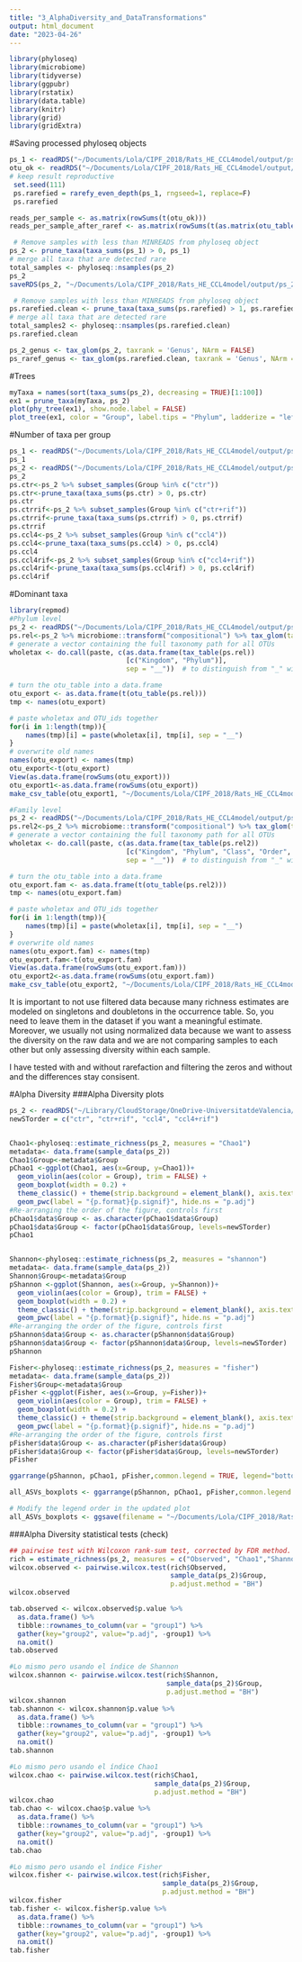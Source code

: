 ```yaml
---
title: "3_AlphaDiversity_and_DataTransformations"
output: html_document
date: "2023-04-26"
---
```

```r
library(phyloseq)
library(microbiome)
library(tidyverse)
library(ggpubr)
library(rstatix)
library(data.table)
library(knitr)
library(grid)
library(gridExtra)
```

#Saving processed phyloseq objects
```r
ps_1 <- readRDS("~/Documents/Lola/CIPF_2018/Rats_HE_CCL4model/output/ps_1.Rds")
otu_ok <- readRDS("~/Documents/Lola/CIPF_2018/Rats_HE_CCL4model/output/otu_ok.Rds")
# keep result reproductive
 set.seed(111)
 ps.rarefied = rarefy_even_depth(ps_1, rngseed=1, replace=F)
 ps.rarefied

```

```r
reads_per_sample <- as.matrix(rowSums(t(otu_ok)))
reads_per_sample_after_raref <- as.matrix(rowSums(t(as.matrix(otu_table(ps.rarefied)))))
```

```r
 # Remove samples with less than MINREADS from phyloseq object
ps_2 <- prune_taxa(taxa_sums(ps_1) > 0, ps_1)
# merge all taxa that are detected rare
total_samples <- phyloseq::nsamples(ps_2)
ps_2
saveRDS(ps_2, "~/Documents/Lola/CIPF_2018/Rats_HE_CCL4model/output/ps_2.Rds")

 # Remove samples with less than MINREADS from phyloseq object
ps.rarefied.clean <- prune_taxa(taxa_sums(ps.rarefied) > 1, ps.rarefied)
# merge all taxa that are detected rare
total_samples2 <- phyloseq::nsamples(ps.rarefied.clean)
ps.rarefied.clean

ps_2_genus <- tax_glom(ps_2, taxrank = 'Genus', NArm = FALSE)
ps_raref_genus <- tax_glom(ps.rarefied.clean, taxrank = 'Genus', NArm = FALSE)
```

#Trees
```r
myTaxa = names(sort(taxa_sums(ps_2), decreasing = TRUE)[1:100])
ex1 = prune_taxa(myTaxa, ps_2)
plot(phy_tree(ex1), show.node.label = FALSE)
plot_tree(ex1, color = "Group", label.tips = "Phylum", ladderize = "left", justify = "left" , size = "Abundance")
```


#Number of taxa per group
```r
ps_1 <- readRDS("~/Documents/Lola/CIPF_2018/Rats_HE_CCL4model/output/ps_1.Rds")
ps_1
ps_2 <- readRDS("~/Documents/Lola/CIPF_2018/Rats_HE_CCL4model/output/ps_2.Rds")
ps_2
ps.ctr<-ps_2 %>% subset_samples(Group %in% c("ctr"))
ps.ctr<-prune_taxa(taxa_sums(ps.ctr) > 0, ps.ctr)
ps.ctr
ps.ctrrif<-ps_2 %>% subset_samples(Group %in% c("ctr+rif"))
ps.ctrrif<-prune_taxa(taxa_sums(ps.ctrrif) > 0, ps.ctrrif)
ps.ctrrif
ps.ccl4<-ps_2 %>% subset_samples(Group %in% c("ccl4"))
ps.ccl4<-prune_taxa(taxa_sums(ps.ccl4) > 0, ps.ccl4)
ps.ccl4
ps.ccl4rif<-ps_2 %>% subset_samples(Group %in% c("ccl4+rif"))
ps.ccl4rif<-prune_taxa(taxa_sums(ps.ccl4rif) > 0, ps.ccl4rif)
ps.ccl4rif
```

#Dominant taxa
```r
library(repmod)
#Phylum level
ps_2 <- readRDS("~/Documents/Lola/CIPF_2018/Rats_HE_CCL4model/output/ps_2.Rds")
ps.rel<-ps_2 %>% microbiome::transform("compositional") %>% tax_glom(taxrank = 'Phylum', NArm = FALSE) 
# generate a vector containing the full taxonomy path for all OTUs
wholetax <- do.call(paste, c(as.data.frame(tax_table(ps.rel))
                             [c("Kingdom", "Phylum")], 
                             sep = "__"))  # to distinguish from "_" within tax ranks

# turn the otu_table into a data.frame
otu_export <- as.data.frame(t(otu_table(ps.rel)))
tmp <- names(otu_export)

# paste wholetax and OTU_ids together
for(i in 1:length(tmp)){
    names(tmp)[i] = paste(wholetax[i], tmp[i], sep = "__")
}
# overwrite old names
names(otu_export) <- names(tmp)
otu_export<-t(otu_export)
View(as.data.frame(rowSums(otu_export)))
otu_export1<-as.data.frame(rowSums(otu_export))
make_csv_table(otu_export1, "~/Documents/Lola/CIPF_2018/Rats_HE_CCL4model/output/Tables/Dominant_phyla", info = "Dominant_phyla")

#Family level
ps_2 <- readRDS("~/Documents/Lola/CIPF_2018/Rats_HE_CCL4model/output/ps_2.Rds")
ps.rel2<-ps_2 %>% microbiome::transform("compositional") %>% tax_glom(taxrank = 'Family', NArm = FALSE)
# generate a vector containing the full taxonomy path for all OTUs
wholetax <- do.call(paste, c(as.data.frame(tax_table(ps.rel2))
                             [c("Kingdom", "Phylum", "Class", "Order", "Family")], 
                             sep = "__"))  # to distinguish from "_" within tax ranks

# turn the otu_table into a data.frame
otu_export.fam <- as.data.frame(t(otu_table(ps.rel2)))
tmp <- names(otu_export.fam)

# paste wholetax and OTU_ids together
for(i in 1:length(tmp)){
    names(tmp)[i] = paste(wholetax[i], tmp[i], sep = "__")
}
# overwrite old names
names(otu_export.fam) <- names(tmp)
otu_export.fam<-t(otu_export.fam)
View(as.data.frame(rowSums(otu_export.fam)))
otu_export2<-as.data.frame(rowSums(otu_export.fam))
make_csv_table(otu_export2, "~/Documents/Lola/CIPF_2018/Rats_HE_CCL4model/output/Tables/Dominant_families", info = "Dominant_fam")
```




It is important to not use filtered data because many richness estimates are modeled on singletons and doubletons in the occurrence table. So, you need to leave them in the dataset if you want a meaningful estimate.
Moreover, we usually not using normalized data because we want to assess the diversity on the raw data and we are not comparing samples to each other but only assessing diversity within each sample.

I have tested with and without rarefaction and filtering the zeros and without and the differences stay consisent.

#Alpha Diversity 
###Alpha Diversity plots
```r
ps_2 <- readRDS("~/Library/CloudStorage/OneDrive-UniversitatdeValencia/Doctorado/Estudios/CIPF_Estudio1_2018/Rats_HE_CCL4model/output/ps_2.Rds")
newSTorder = c("ctr", "ctr+rif", "ccl4", "ccl4+rif")


Chao1<-phyloseq::estimate_richness(ps_2, measures = "Chao1")
metadata<- data.frame(sample_data(ps_2)) 
Chao1$Group<-metadata$Group
pChao1 <-ggplot(Chao1, aes(x=Group, y=Chao1))+
  geom_violin(aes(color = Group), trim = FALSE) +  
  geom_boxplot(width = 0.2) +
  theme_classic() + theme(strip.background = element_blank(), axis.text.x.bottom = element_text(angle = -90), axis.text.x = element_text(size = 16), axis.title.y = element_text(size = 16))  +
  geom_pwc(label = "{p.format}{p.signif}", hide.ns = "p.adj") 
#Re-arranging the order of the figure, controls first
pChao1$data$Group <- as.character(pChao1$data$Group)
pChao1$data$Group <- factor(pChao1$data$Group, levels=newSTorder)
pChao1


Shannon<-phyloseq::estimate_richness(ps_2, measures = "shannon")
metadata<- data.frame(sample_data(ps_2)) 
Shannon$Group<-metadata$Group
pShannon <-ggplot(Shannon, aes(x=Group, y=Shannon))+
  geom_violin(aes(color = Group), trim = FALSE) +  
  geom_boxplot(width = 0.2) +
  theme_classic() + theme(strip.background = element_blank(), axis.text.x.bottom = element_text(angle = -90), axis.text.x = element_text(size = 16), axis.title.y = element_text(size = 16))  +
  geom_pwc(label = "{p.format}{p.signif}", hide.ns = "p.adj") 
#Re-arranging the order of the figure, controls first
pShannon$data$Group <- as.character(pShannon$data$Group)
pShannon$data$Group <- factor(pShannon$data$Group, levels=newSTorder)
pShannon

Fisher<-phyloseq::estimate_richness(ps_2, measures = "fisher")
metadata<- data.frame(sample_data(ps_2)) 
Fisher$Group<-metadata$Group
pFisher <-ggplot(Fisher, aes(x=Group, y=Fisher))+
  geom_violin(aes(color = Group), trim = FALSE) +  
  geom_boxplot(width = 0.2) +
  theme_classic() + theme(strip.background = element_blank(), axis.text.x.bottom = element_text(angle = -90), axis.text.x = element_text(size = 16), axis.title.y = element_text(size = 16))  +
  geom_pwc(label = "{p.format}{p.signif}", hide.ns = "p.adj") 
#Re-arranging the order of the figure, controls first
pFisher$data$Group <- as.character(pFisher$data$Group)
pFisher$data$Group <- factor(pFisher$data$Group, levels=newSTorder)
pFisher

ggarrange(pShannon, pChao1, pFisher,common.legend = TRUE, legend="bottom",nrow = 1)

all_ASVs_boxplots <- ggarrange(pShannon, pChao1, pFisher,common.legend = TRUE, legend="bottom",nrow = 1)

# Modify the legend order in the updated plot
all_ASVs_boxplots <- ggsave(filename = "~/Documents/Lola/CIPF_2018/Rats_HE_CCL4model/output/Figures/AphaDIV_all_genus_boxplots.pdf", width = 12, height = 8)
```

###Alpha Diversity statistical tests (check)
```r
## pairwise test with Wilcoxon rank-sum test, corrected by FDR method.
rich = estimate_richness(ps_2, measures = c("Observed", "Chao1","Shannon", "Fisher"))
wilcox.observed <- pairwise.wilcox.test(rich$Observed, 
                                        sample_data(ps_2)$Group, 
                                        p.adjust.method = "BH")
wilcox.observed

tab.observed <- wilcox.observed$p.value %>%
  as.data.frame() %>%
  tibble::rownames_to_column(var = "group1") %>%
  gather(key="group2", value="p.adj", -group1) %>%
  na.omit()
tab.observed

#Lo mismo pero usando el índice de Shannon
wilcox.shannon <- pairwise.wilcox.test(rich$Shannon, 
                                       sample_data(ps_2)$Group, 
                                       p.adjust.method = "BH")
wilcox.shannon 
tab.shannon <- wilcox.shannon$p.value %>%
  as.data.frame() %>%
  tibble::rownames_to_column(var = "group1") %>%
  gather(key="group2", value="p.adj", -group1) %>%
  na.omit()
tab.shannon

#Lo mismo pero usando el índice Chao1
wilcox.chao <- pairwise.wilcox.test(rich$Chao1, 
                                    sample_data(ps_2)$Group, 
                                    p.adjust.method = "BH")
wilcox.chao 
tab.chao <- wilcox.chao$p.value %>%
  as.data.frame() %>%
  tibble::rownames_to_column(var = "group1") %>%
  gather(key="group2", value="p.adj", -group1) %>%
  na.omit()
tab.chao

#Lo mismo pero usando el índice Fisher
wilcox.fisher <- pairwise.wilcox.test(rich$Fisher, 
                                      sample_data(ps_2)$Group, 
                                      p.adjust.method = "BH")
wilcox.fisher 
tab.fisher <- wilcox.fisher$p.value %>%
  as.data.frame() %>%
  tibble::rownames_to_column(var = "group1") %>%
  gather(key="group2", value="p.adj", -group1) %>%
  na.omit()
tab.fisher
```
